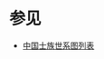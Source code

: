 {{Navbox
|name       = 中国士族世系图
|title      = 中國士族世系图
|state      = autocollapse
|group1     = 
|list1      =[[京兆独孤氏世系图|京兆独孤氏]] [[会稽贺氏世系图|会稽贺氏]] [[兰陵萧氏世系图|兰陵萧氏]] [[博陵崔氏世系图|博陵崔氏]] [[吴郡顾氏世系图|吴郡顾氏]] [[安定皇甫氏世系图|安定皇甫氏]] [[扶风窦氏世系图|扶风窦氏]] [[昌黎豆卢氏世系图|昌黎豆卢氏]] [[汝南袁氏世系图|汝南袁氏]] [[河南房氏世系图|河南房氏]] [[河南穆氏世系图|河南穆氏]] [[河南褚氏世系图|河南褚氏]] [[河南长孙氏世系图|河南长孙氏]] [[河南陆氏世系图|河南陆氏]] [[琅邪诸葛氏世系图|琅邪诸葛氏]] [[琅邪颜氏世系图|琅邪颜氏]] [[谯国桓氏世系图|谯国桓氏]] [[谯郡夏侯氏世系图|谯郡夏侯氏]] [[辽东李氏世系图|辽东李氏]] [[长乐冯氏世系图|长乐冯氏]] [[陈郡谢氏世系图|陈郡谢氏]] [[顺阳范氏世系图|顺阳范氏]] [[颍川荀氏世系图|颍川荀氏]] [[高平郗氏世系图|高平郗氏]] [[魏郡王氏世系图|魏郡王氏]] [[济阳江氏世系图|济阳江氏]] [[蒼梧士氏世系圖|蒼梧士氏]]}}
=参见=
* [[中国士族世系图列表]]